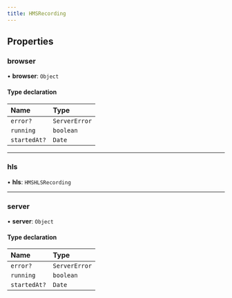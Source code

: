 ```yaml
---
title: HMSRecording
---
```


## Properties

### browser

• **browser**: `Object`

#### Type declaration

| Name         | Type          |
| :----------- | :------------ |
| `error?`     | `ServerError` |
| `running`    | `boolean`     |
| `startedAt?` | `Date`        |

---

### hls

• **hls**: `HMSHLSRecording`

---

### server

• **server**: `Object`

#### Type declaration

| Name         | Type          |
| :----------- | :------------ |
| `error?`     | `ServerError` |
| `running`    | `boolean`     |
| `startedAt?` | `Date`        |
